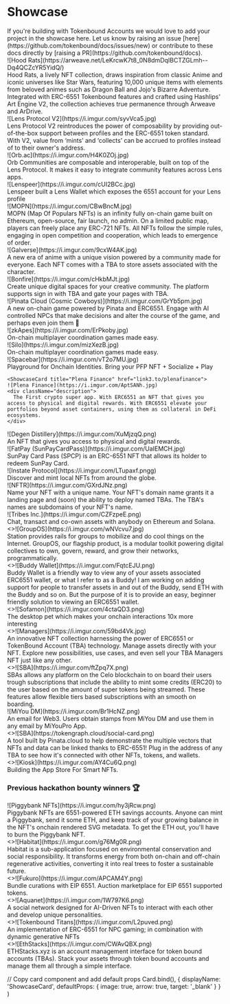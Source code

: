 
# Showcase

<Callout emoji="✍🏽" type="info">
  If you're building with Tokenbound Accounts we would love to add your project in the showcase here. Let us know by raising an issue [here](https://github.com/tokenbound/docs/issues/new) or contribute to these docs directly by [raising a PR](https://github.com/tokenbound/docs).
</Callout>

<div className="showcase">
<Cards>

<ShowcaseCard title="Hood Rats" href="https://hoodrats.ar-io.dev/">
    ![Hood Rats](https://arweave.net/LeKrcwK7t8_0N8dmDqIBCTZGLmh--Dq4QCZcYR5YidQ/)
    <div className="description">
      Hood Rats, a lively NFT collection, draws inspiration from classic Anime and iconic universes like Star Wars, featuring 10,000 unique items with elements from beloved animes such as Dragon Ball and Jojo's Bizarre Adventure. Integrated with ERC-6551 Tokenbound features and crafted using Hashlips' Art Engine V2, the collection achieves true permanence through Arweave and ArDrive.
    </div>
  </ShowcaseCard>

<ShowcaseCard title="Lens Protocol V2" href="https://www.lens.xyz/">
    ![Lens Protocol V2](https://i.imgur.com/syvVca5.jpg)
    <div className="description">
      Lens Protocol V2 reintroduces the power of composability by providing out-of-the-box support between profiles and the ERC-6551 token standard. With V2, value from ‘mints’ and ‘collects’ can be accrued to profiles instead of to their owner's address.
    </div>
  </ShowcaseCard>

<ShowcaseCard title="Orb" href="https://www.orb.ac/">
  ![Orb.ac](https://i.imgur.com/H4K0ZOj.jpg)
  <div className="description">
    Orb Communities are composable and interoperable, built on top of the Lens Protocol. It makes it easy to integrate community features across Lens apps.
  </div>
</ShowcaseCard>

<ShowcaseCard title="Lenspeer" href="https://lenspeer.com/">
  ![Lenspeer](https://i.imgur.com/cUI2BCc.jpg)
  <div className="description">
    Lenspeer built a Lens Wallet which exposes the 6551 account for your Lens profile
  </div>
</ShowcaseCard>

<ShowcaseCard title="MOPN" href="https://www.mopn.xyz/">
    ![MOPN](https://i.imgur.com/CBwBncM.jpg)
    <div className="description">
      MOPN (Map Of Populars NFTs) is an infinity fully on-chain game built on Ethereum, open-source, fair launch, no admin. On a limited public map, players can freely place any ERC-721 NFTs. All NFTs follow the simple rules, engaging in open competition and cooperation, which leads to emergence of order.
    </div>
  </ShowcaseCard>

<ShowcaseCard title="Galverse" href="https://www.bonfire.xyz">
    ![Galverse](https://i.imgur.com/9cxW4AK.jpg)
    <div className="description">
       A new era of anime with a unique vision powered by a community made for everyone. Each NFT comes with a TBA to store assets associated with the character.
    </div>
  </ShowcaseCard>

<ShowcaseCard title="Bonfire" href="https://www.bonfire.xyz">
    ![Bonfire](https://i.imgur.com/cHkbMJt.jpg)
    <div className="description">
       Create unique digital spaces for your creative community. The platform supports sign in with TBA and gate your pages with TBA.
    </div>
  </ShowcaseCard>

<ShowcaseCard title="Pinata Cloud (Cosmic Cowboys)" href="https://www.pinata.cloud">
    ![Pinata Cloud (Cosmic Cowboys)](https://i.imgur.com/GrYb5pm.jpg)
    <div className="description">
       A new on-chain game powered by Pinata and ERC6551. Engage with AI controlled NPCs that make decisions and alter the course of the game, and perhaps even join them 👀
    </div>
  </ShowcaseCard>

<ShowcaseCard title="zkApes" href="https://zkape.io">
    ![zkApes](https://i.imgur.com/ErPkoby.jpg)
    <div className="description">
      On-chain multiplayer coordination games made easy.
    </div>
  </ShowcaseCard>

<ShowcaseCard title="Silo.gg" href="https://silo.gg">
    ![Silo](https://i.imgur.com/mizXezB.jpg)
    <div className="description">
      On-chain multiplayer coordination games made easy.
    </div>
  </ShowcaseCard>

<ShowcaseCard title="Spacebar" href="https://www.spacebar.xyz">
    ![Spacebar](https://i.imgur.com/vT2o7MU.jpg)
    <div className="description">
      Playground for Onchain Identities. Bring your PFP NFT + Socialize + Play
    </div>
  </ShowcaseCard>

    <ShowcaseCard title="Plena Finance" href="link3.to/plenafinance">
    ![Plena Finance](https://i.imgur.com/AptSANh.jpg)
    <div className="description">
      The First crypto super app. With ERC6551 an NFT that gives you access to physical and digital rewards. With ERC6551 elevate your portfolios beyond asset containers, using them as collateral in DeFi ecosystems.
    </div>
  </ShowcaseCard>

  <ShowcaseCard title="Degen Distillery" href="https://www.degendistillery.com">
    ![Degen Distillery](https://i.imgur.com/XuMjzqQ.png)
    <div className="description">
      An NFT that gives you access to physical and digital rewards.
    </div>
  </ShowcaseCard>

  <ShowcaseCard title="FatPay (SunPayCardPass)" href="https://www.fatpay.org">
    ![FatPay (SunPayCardPass)](https://i.imgur.com/UaIEMCH.jpg)
    <div className="description">
      SunPay Card Pass (SPCP) is an ERC-6551 NFT that allows its holder to redeem SunPay Card.
    </div>
  </ShowcaseCard>

  <ShowcaseCard title="Instate Protocol" href="https://instate.vercel.app/map">
    ![Instate Protocol](https://i.imgur.com/LTupaxf.pngg)
    <div className="description">
      Discover and mint local NFTs from around the globe.
    </div>
  </ShowcaseCard>

  <ShowcaseCard title="NFTR - the NFT name registry" href="https://www.nftr.name/">
    ![NFTR](https://i.imgur.com/GXrdJNz.png)
    <div className="description">
      Name your NFT with a unique name. Your NFT's domain name grants it a landing page and (soon) the ability to deploy named TBAs. The TBA's names are subdomains of your NFT's name.
    </div>
  </ShowcaseCard>

  <ShowcaseCard title="Tribes Inc." href="https://www.tribes.xyz/">
    ![Tribes Inc.](https://i.imgur.com/CZFzpeE.png)
    <div className="description">
      Chat, transact and co-own assets with anybody on Ethereum and Solana.
    </div>
  </ShowcaseCard>

  <ShowcaseCard title="GroupOS by Station Network" href="https://station.mirror.xyz/wV3sS2WN8DymlBtRVa5tn6tLxQx3mu_6rEdoydy_SGU">
    <>![GroupOS](https://i.imgur.com/wNVcvu7.jpg)</>
    <div className="description">
      Station provides rails for groups to mobilize and do cool things on the Internet. GroupOS, our flagship product, is a modular toolkit powering digital collectives to own, govern, reward, and grow their networks, programmatically.
    </div>
  </ShowcaseCard>

  <ShowcaseCard title="Buddy Wallet" href="https://buddywallet.io">
      <>![Buddy Wallet](https://i.imgur.com/FqtcEJU.png)</>
      <div className="description">
        Buddy Wallet is a friendly way to view any of your assets associated ERC6551 wallet, or what I refer to as a Buddy! I am working on adding support for people to transfer assets in and out of the Buddy, send ETH with the Buddy and so on. But the purpose of it is to provide an easy, beginner friendly solution to viewing an ERC6551 wallet.
      </div>
  </ShowcaseCard>

  <ShowcaseCard title="Sofamon" href="https://sofamon.xyz/">
      <>![Sofamon](https://i.imgur.com/4ctaQD3.png)</>
      <div className="description">
        The desktop pet which makes your onchain interactions 10x more interesting
      </div>
  </ShowcaseCard>

  <ShowcaseCard title="The Managers" href="https://themanagers.wtf/">
      <>![Managers](https://i.imgur.com/59bd4Vk.jpg)</>
      <div className="description">
        An innovative NFT collection harnessing the power of ERC6551 or TokenBound Account (TBA) technology. Manage assets directly with your NFT. Explore new possibilities, use cases, and even sell your TBA Managers NFT just like any other.
      </div>
  </ShowcaseCard>

  <ShowcaseCard title="Subscription Bound Accounts (SBA)" href="https://devfolio.co/projects/sba-b742">
      <>![SBA](https://i.imgur.com/ftZpq7X.png)</>
      <div className="description">
        SBAs allows any platform on the Celo blockchain to on board their users trough subscriptions that include the ability to mint some credits (ERC20) to the user based on the amount of super tokens being streamed. These features allow flexible tiers based subscriptions with an smooth on boarding.
      </div>
  </ShowcaseCard>

  <ShowcaseCard title="MiYou DM" href="https://dm.miyou.io">
    ![MiYou DM](https://i.imgur.com/Br1HcNZ.png)
    <div className="description">
      An email for Web3. Users obtain stamps from MiYou DM and use them in any email by MiYouPro App.
    </div>
  </ShowcaseCard>

  <ShowcaseCard title="Tokengraph.cloud" href="https://tokengraph.cloud">
      <>![SBA](https://tokengraph.cloud/social-card.png)</>
      <div className="description">
        A tool built by Pinata.cloud to help demonstrate the multiple vectors that NFTs and data can be linked thanks to ERC-6551! Plug in the address of any TBA to see how it's connected with other NFTs, tokens, and wallets.
      </div>
  </ShowcaseCard>

  <ShowcaseCard title="Kiosk" href="https://tbkiosk.xyz/projects">
    <>![Kiosk](https://i.imgur.com/AY4Cu6Q.png)</>
    <div className="description">
      Building the App Store For Smart NFTs.
    </div>
  </ShowcaseCard>

</Cards>
</div>

### Previous hackathon bounty winners 🏆
<div className="showcase">
<Cards>
    <ShowcaseCard title="Piggybank NFTs" href="https://ethglobal.com/showcase/piggybank-6551-nft-e2ai5">
      ![Piggybank NFTs](https://i.imgur.com/hy3jRcw.png)
      <div className="description">
        Piggybank NFTs are 6551-powered ETH savings accounts. Anyone can mint a Piggybank, send it some ETH, and keep track of your growing balance in the NFT's onchain rendered SVG metadata. To get the ETH out, you'll have to burn the Piggybank NFT.
      </div>
    </ShowcaseCard>
  <ShowcaseCard title="Habitat" href="https://ethglobal.com/showcase/habitat-zpg07">
    <>![Habitat](https://i.imgur.com/g76Mg0R.png)</>
    <div className="description">
      Habitat is a sub-application focused on environmental conservation and social responsibility. It transforms energy from both on-chain and off-chain regenerative activities, converting it into real trees to foster a sustainable future.
    </div>
  </ShowcaseCard>
  <ShowcaseCard title="Fukuro" href="https://ethglobal.com/showcase/fukuro-3cdwv">
    <>![Fukuro](https://i.imgur.com/APCAM4Y.png)</>
    <div className="description">
      Bundle curations with EIP 6551. Auction marketplace for EIP 6551 supported tokens.
    </div>
  </ShowcaseCard>
  <ShowcaseCard title="Aquanet" href="https://ethglobal.com/showcase/aquanet-dzz2c">
    <>![Aquanet](https://i.imgur.com/1W797K6.png)</>
    <div className="description">
      A social network designed for AI-Driven NFTs to interact with each other and develop unique personalities.
    </div>
  </ShowcaseCard>
  <ShowcaseCard title="Tokenbound Titans" href="https://ethglobal.com/showcase/tokenbound-titans-5w6oq">
    <>![Tokenbound Titans](https://i.imgur.com/L2puved.png)</>
    <div className="description">
      An implementation of ERC-6551 for NPC gaming; in combination with dynamic generative NFTs
    </div>
  </ShowcaseCard>
  <ShowcaseCard title="ETHStacks" href="https://ethglobal.com/showcase/ethstacks-gdtth">
    <>![EthStacks](https://i.imgur.com/CWAvQBX.png)</>
    <div className="description">
      ETHStacks.xyz is an account management interface for token bound accounts (TBAs). Stack your assets through token bound accounts and manage them all through a simple interface.
    </div>
  </ShowcaseCard>
</Cards>
</div>

  // Copy card component and add default props
  Card.bind(),
  {
    displayName: 'ShowcaseCard',
    defaultProps: {
      image: true,
      arrow: true,
      target: '_blank'
    }
  }
)

<style global jsx>{`
  .showcase img {
    aspect-ratio: 12/6.3;
    object-fit: cover;
  }
  .showcase .description {
    padding: 20px;
  }
`}</style>
